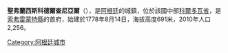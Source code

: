 {{Coord|29|46|S|63|55|W|display=title}}

'''聖弗蘭西斯科德爾查尼亞爾'''（{{lang-es|San Francisco del Chañar}}），是[[阿根廷|阿根廷]]的城鎮，位於該國中部[[科爾多瓦省_(阿根廷)|科爾多瓦省]]，是[[索弗雷蒙特縣|索弗雷蒙特縣]]的首府，始建於1778年8月14日，海拔高度691米，2010年人口2,256。

{{Argentina-geo-stub}}
[[Category:阿根廷城市|Category:阿根廷城市]]
